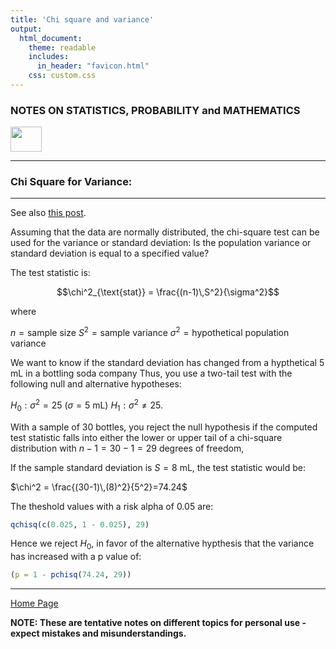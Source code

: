 ```yaml
---
title: 'Chi square and variance'
output: 
  html_document:
    theme: readable
    includes:
      in_header: "favicon.html" 
    css: custom.css
---
```



### **NOTES ON STATISTICS, PROBABILITY and MATHEMATICS**

<a href="http://rinterested.github.io/statistics/index.html">
<img HEIGHT="40" WIDTH="50" src="logo.PNG"></a>

---

### Chi Square for Variance:

---

See also [this post](https://rinterested.github.io/statistics/distribution-of-the-sample-variance.html).


Assuming that the data are normally distributed, the chi-square test can be used for the variance or standard deviation: Is the population variance or standard deviation is equal to a specified value?

The test statistic is:

$$\chi^2_{\text{stat}} = \frac{(n-1)\,S^2}{\sigma^2}$$

where

$n = \text{sample size}$
$S^2 = \text{sample variance}$
$\sigma^2 = \text{hypothetical population variance}$

We want to know if the standard deviation has changed from a hypthetical
$5$ mL in a bottling soda company Thus, you use a two-tail test with the following null and alternative hypotheses:

$H_0: \sigma^2 = 25$ ($\sigma = 5$ mL)
$H_1: \sigma^2 \neq 25$.

With a sample of 30 bottles, you reject the null hypothesis if the computed test statistic falls into either the lower or upper tail of a chi-square distribution with $n-1 = 30 - 1 =29$ degrees of freedom,

If the sample standard deviation is $S = 8$ mL, the test statistic would be:

$\chi^2 = \frac{(30-1)\,(8)^2}{5^2}=74.24$

The theshold values with a risk alpha of $0.05$ are:

```r
qchisq(c(0.025, 1 - 0.025), 29)
```

Hence we reject $H_0$, in favor of the alternative hypthesis that the variance has increased with a p value of:

```r
(p = 1 - pchisq(74.24, 29))
```

---
<a href="http://rinterested.github.io/statistics/index.html">Home Page</a>

**NOTE: These are tentative notes on different topics for personal use - expect mistakes and misunderstandings.**

